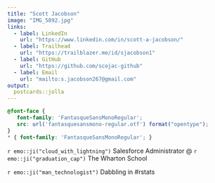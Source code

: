 ```yaml
---
title: "Scott Jacobson"
image: "IMG_5892.jpg"
links:
  - label: LinkedIn
    url: "https://www.linkedin.com/in/scott-a-jacobson/"
  - label: Trailhead
    url: "https://trailblazer.me/id/sjacobson1"
  - label: GitHub
    url: "https://github.com/scojac-github"
  - label: Email
    url: "mailto:s.jacobson267@gmail.com"
output:
  postcards::jolla
---
```

 ```css
@font-face {
    font-family: 'FantasqueSansMonoRegular'; 
    src: url('fantasquesansmono-regular.otf') format("opentype");
}
* { font-family: 'FantasqueSansMonoRegular'; }
```

`r emo::ji("cloud_with_lightning")` Salesforce Administrator @ `r emo::ji("graduation_cap")` The Wharton School

`r emo::ji("man_technologist")` Dabbling in #rstats 
